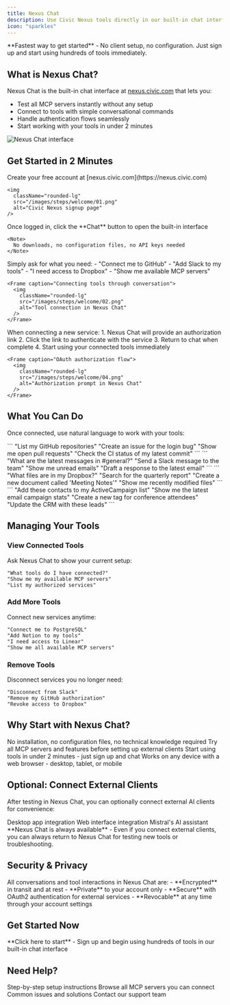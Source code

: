 ```yaml
---
title: Nexus Chat
description: Use Civic Nexus tools directly in our built-in chat interface - no setup required
icon: "sparkles"
---
```


<Note>
  **Fastest way to get started** - No client setup, no configuration. Just sign up and start using hundreds of tools immediately.
</Note>

## What is Nexus Chat?

Nexus Chat is the built-in chat interface at [nexus.civic.com](https://nexus.civic.com) that lets you:
- Test all MCP servers instantly without any setup
- Connect to tools with simple conversational commands
- Handle authentication flows seamlessly
- Start working with your tools in under 2 minutes

<Frame caption="Nexus Chat interface ready to use">
  <img
    className="rounded-lg"
    src="/images/steps/welcome/02.png"
    alt="Nexus Chat interface"
  />
</Frame>

## Get Started in 2 Minutes

<Steps>
  <Step title="Sign up at nexus.civic.com">
    Create your free account at [nexus.civic.com](https://nexus.civic.com)

    <img
      className="rounded-lg"
      src="/images/steps/welcome/01.png"
      alt="Civic Nexus signup page"
    />
  </Step>

  <Step title="Click 'Chat' to start">
    Once logged in, click the **Chat** button to open the built-in interface

    <Note>
      No downloads, no configuration files, no API keys needed
    </Note>
  </Step>

  <Step title="Connect tools conversationally">
    Simply ask for what you need:
    - "Connect me to GitHub"
    - "Add Slack to my tools"
    - "I need access to Dropbox"
    - "Show me available MCP servers"

    <Frame caption="Connecting tools through conversation">
      <img
        className="rounded-lg"
        src="/images/steps/welcome/02.png"
        alt="Tool connection in Nexus Chat"
      />
    </Frame>
  </Step>

  <Step title="Authorize when prompted">
    When connecting a new service:
    1. Nexus Chat will provide an authorization link
    2. Click the link to authenticate with the service
    3. Return to chat when complete
    4. Start using your connected tools immediately

    <Frame caption="OAuth authorization flow">
      <img
        className="rounded-lg"
        src="/images/steps/welcome/04.png"
        alt="Authorization prompt in Nexus Chat"
      />
    </Frame>
  </Step>
</Steps>

## What You Can Do

Once connected, use natural language to work with your tools:

<Tabs>
  <Tab title="Development">
    ```
    "List my GitHub repositories"
    "Create an issue for the login bug"
    "Show me open pull requests"
    "Check the CI status of my latest commit"
    ```
  </Tab>
  <Tab title="Communication">
    ```
    "What are the latest messages in #general?"
    "Send a Slack message to the team"
    "Show me unread emails"
    "Draft a response to the latest email"
    ```
  </Tab>
  <Tab title="Documents">
    ```
    "What files are in my Dropbox?"
    "Search for the quarterly report"
    "Create a new document called 'Meeting Notes'"
    "Show me recently modified files"
    ```
  </Tab>
  <Tab title="Marketing">
    ```
    "Add these contacts to my ActiveCampaign list"
    "Show me the latest email campaign stats"
    "Create a new tag for conference attendees"
    "Update the CRM with these leads"
    ```
  </Tab>
</Tabs>

## Managing Your Tools

### View Connected Tools

Ask Nexus Chat to show your current setup:
```
"What tools do I have connected?"
"Show me my available MCP servers"
"List my authorized services"
```

### Add More Tools

Connect new services anytime:
```
"Connect me to PostgreSQL"
"Add Notion to my tools"
"I need access to Linear"
"Show me all available MCP servers"
```

### Remove Tools

Disconnect services you no longer need:
```
"Disconnect from Slack"
"Remove my GitHub authorization"
"Revoke access to Dropbox"
```

## Why Start with Nexus Chat?

<CardGroup cols={2}>
  <Card title="Zero Setup" icon="zap">
    No installation, no configuration files, no technical knowledge required
  </Card>
  <Card title="Test Everything" icon="test-tube">
    Try all MCP servers and features before setting up external clients
  </Card>
  <Card title="Instant Access" icon="clock">
    Start using tools in under 2 minutes - just sign up and chat
  </Card>
  <Card title="Browser-Based" icon="globe">
    Works on any device with a web browser - desktop, tablet, or mobile
  </Card>
</CardGroup>

## Optional: Connect External Clients

After testing in Nexus Chat, you can optionally connect external AI clients for convenience:

<CardGroup cols={3}>
  <Card title="Claude Desktop" icon="desktop" href="/nexus/quickstart/clients/claude-desktop">
    Desktop app integration
  </Card>
  <Card title="Claude.ai" icon="globe" href="/nexus/quickstart/clients/claude-web">
    Web interface integration
  </Card>
  <Card title="Mistral LeChat" icon="sparkles" href="/nexus/quickstart/clients/mistral-lechat">
    Mistral's AI assistant
  </Card>
</CardGroup>

<Note>
**Nexus Chat is always available** - Even if you connect external clients, you can always return to Nexus Chat for testing new tools or troubleshooting.
</Note>

## Security & Privacy

<Info>
All conversations and tool interactions in Nexus Chat are:
- **Encrypted** in transit and at rest
- **Private** to your account only
- **Secure** with OAuth2 authentication for external services
- **Revocable** at any time through your account settings
</Info>

## Get Started Now

<Card title="Open Nexus Chat" icon="rocket" href="https://nexus.civic.com">
  **Click here to start** - Sign up and begin using hundreds of tools in our built-in chat interface
</Card>

## Need Help?

<CardGroup cols={2}>
  <Card title="Quick Start Guide" icon="book" href="/nexus/quickstart">
    Step-by-step setup instructions
  </Card>
  <Card title="Available Tools" icon="server" href="/nexus/reference/servers">
    Browse all MCP servers you can connect
  </Card>
  <Card title="Troubleshooting" icon="wrench" href="/nexus/troubleshooting">
    Common issues and solutions
  </Card>
  <Card title="Get Support" icon="message-circle" href="https://civickey.typeform.com/to/qJ5mieBw">
    Contact our support team
  </Card>
</CardGroup>